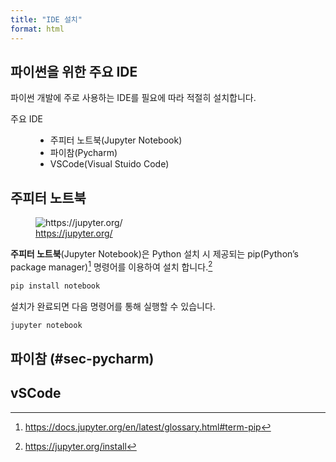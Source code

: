 ```yaml
---
title: "IDE 설치"
format: html
---
```


## 파이썬을 위한 주요 IDE {#sec-python-ide}

파이썬 개발에 주로 사용하는 IDE를 필요에 따라 적절히 설치합니다.

주요 IDE

:   -   주피터 노트북(Jupyter Notebook)
    -   파이참(Pycharm)
    -   VSCode(Visual Stuido Code)

## 주피터 노트북 {#sec-jupyter-notebook}

<p align="left">
![[https://jupyter.org/](https://jupyter.org/){target="_blank"}](https://jupyter.org/assets/logos/rectanglelogo-greytext-orangebody-greymoons.svg)
</p>

**주피터 노트북**(Jupyter Notebook)은 Python 설치 시 제공되는 pip(Python's package manager)[^90_install_ide-1] 명령어를 이용하여 설치 합니다.[^90_install_ide-2]

[^90_install_ide-1]: [https://docs.jupyter.org/en/latest/glossary.html#term-pip](https://docs.jupyter.org/en/latest/glossary.html#term-pip){target="_blank"}

[^90_install_ide-2]: [https://jupyter.org/install](https://jupyter.org/install){target="_blank"}

``` python        
pip install notebook
```

설치가 완료되면 다음 명령어를 통해 실행할 수 있습니다.

``` python        
jupyter notebook
```

## 파이참 (#sec-pycharm)

## vSCode {#sec-vscode}
